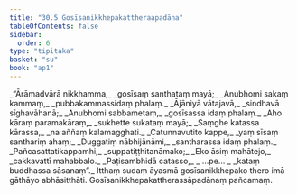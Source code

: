 ```yaml
---
title: "30.5 Gosīsanikkhepakattheraapadāna"
tableOfContents: false
sidebar:
  order: 6
type: "tipitaka"
basket: "su"
book: "ap1"
---
```



<DynamicBreadcrumb />

<Division number="21" book="ap1">

<Paragraph number="3386" type="verses" book="ap1">
_“Ārāmadvārā nikkhamma,_  
_gosīsaṃ santhataṃ mayā;_  
_Anubhomi sakaṃ kammaṃ,_  
_pubbakammassidaṃ phalaṃ._  

</Paragraph>

</Division>
<Division number="22" book="ap1">

<Paragraph number="3387" type="verses" book="ap1">
_Ājāniyā vātajavā,_  
_sindhavā sīghavāhanā;_  
_Anubhomi sabbametaṃ,_  
_gosīsassa idaṃ phalaṃ._  

</Paragraph>

</Division>
<Division number="23" book="ap1">

<Paragraph number="3388" type="verses" book="ap1">
_Aho kāraṃ paramakāraṃ,_  
_sukhette sukataṃ mayā;_  
_Saṃghe katassa kārassa,_  
_na aññaṃ kalamagghati._  

</Paragraph>

</Division>
<Division number="24" book="ap1">

<Paragraph number="3389" type="verses" book="ap1">
_Catunnavutito kappe,_  
_yaṃ sīsaṃ santhariṃ ahaṃ;_  
_Duggatiṃ nābhijānāmi,_  
_santharassa idaṃ phalaṃ._  

</Paragraph>

</Division>
<Division number="25" book="ap1">

<Paragraph number="3390" type="verses" book="ap1">
_Pañcasattatikappamhi,_  
_suppatiṭṭhitanāmako;_  
_Eko āsiṃ mahātejo,_  
_cakkavattī mahabbalo._  

</Paragraph>

</Division>
<Division number="26" book="ap1">

<Paragraph number="3391" type="verses" book="ap1">
_Paṭisambhidā catasso,_  
_ …pe… _  
_kataṃ buddhassa sāsanaṃ”._  

</Paragraph>

<Paragraph number="3392" book="ap1">
Itthaṃ sudaṃ āyasmā gosīsanikkhepako thero imā gāthāyo abhāsitthāti.

</Paragraph>
</Division>

<Paragraph number="3393" type="center" book="ap1">
Gosīsanikkhepakattherassāpadānaṃ pañcamaṃ.
</Paragraph>